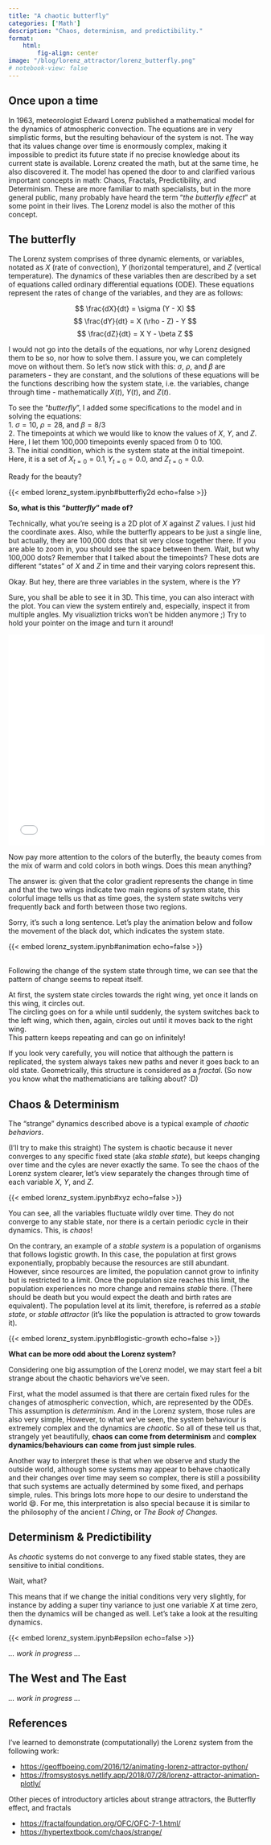 ```yaml
---
title: "A chaotic butterfly"
categories: ['Math']
description: "Chaos, determinism, and predictibility."
format:
    html:
        fig-align: center
image: "/blog/lorenz_attractor/lorenz_butterfly.png"
# notebook-view: false
---
```


## Once upon a time

In 1963, meteorologist Edward Lorenz published a mathematical model for the dynamics of atmospheric convection. The equations are in very simplistic forms, but the resulting behaviour of the system is not. The way that its values change over time is enormously complex, making it impossible to predict its future state if no precise knowledge about its current state is available. Lorenz created the math, but at the same time, he also discovered it. The model has opened the door to and clarified various important concepts in math: Chaos, Fractals, Predictibility, and Determinism. These are more familiar to math specialists, but in the more general public, many probably have heard the term "*the butterfly effect*" at some point in their lives. The Lorenz model is also the mother of this concept.

## The butterfly

The Lorenz system comprises of three dynamic elements, or variables, notated as $X$ (rate of convection), $Y$ (horizontal temperature), and $Z$ (vertical temperature). The dynamics of these variables then are described by a set of equations called ordinary differential equations (ODE). These equations represent the rates of change of the variables, and they are as follows:

$$ 
\frac{dX}{dt} = \sigma (Y - X)
$$
$$
\frac{dY}{dt} = X (\rho - Z) - Y
$$
$$
\frac{dZ}{dt} = X Y - \beta Z
$$

I would not go into the details of the equations, nor why Lorenz designed them to be so, nor how to solve them. I assure you, we can completely move on without them. So let's now stick with this: $\sigma$, $\rho$, and $\beta$ are parameters - they are constant, and the solutions of these equations will be the functions describing how the system state, i.e. the variables, change through time - mathematically $X(t)$, $Y(t)$, and $Z(t)$.

To see the "*butterfly*", I added some specifications to the model and in solving the equations: <br>
1. $\sigma=10$, $\rho=28$, and $\beta=8/3$ <br>
2. The timepoints at which we would like to know the values of $X$, $Y$, and $Z$. Here, I let them 100,000 timepoints evenly spaced from 0 to 100. <br>
3. The initial condition, which is the system state at the initial timepoint. Here, it is a set of $X_{t=0} = 0.1, Y_{t=0}=0.0$, and $Z_{t=0}=0.0$.

Ready for the beauty?

{{< embed lorenz_system.ipynb#butterfly2d echo=false >}}

**So, what is this "*butterfly*" made of?**

Technically, what you're seeing is a 2D plot of $X$ against $Z$ values. I just hid the coordinate axes. Also, while the butterfly appears to be just a single line, but actually, they are 100,000 dots that sit very close together there. If you are able to zoom in, you should see the space between them. Wait, but why 100,000 dots? Remember that I talked about the timepoints? These dots are different "states" of $X$ and $Z$ in time and their varying colors represent this.

Okay. But hey, there are three variables in the system, where is the $Y$? 

Sure, you shall be able to see it in 3D. This time, you can also interact with the plot. You can view the system entirely and, especially, inspect it from multiple angles. My visualiztion tricks won't be hidden anymore ;) Try to hold your pointer on the image and turn it around!

<!-- {{< embed lorenz_system.ipynb#butterfly3d echo=false >}} -->

<p align="center"><iframe width="510" height="420" frameborder="0" seamless="seamless" src="./butterfly3d.html"></iframe>

Now pay more attention to the colors of the buterfly, the beauty comes from the mix of warm and cold colors in both wings. Does this mean anything?

The answer is: given that the color gradient represents the change in time and that the two wings indicate two main regions of system state, this colorful image tells us that as time goes, the system state switchs very frequently back and forth between those two regions. 

Sorry, it's such a long sentence. Let's play the animation below and follow the movement of the black dot, which indicates the system state.

{{< embed lorenz_system.ipynb#animation echo=false >}}

<br>
Following the change of the system state through time, we can see that the pattern of change seems to repeat itself. 

At first, the system state circles towards the right wing, yet once it lands on this wing, it circles out. <br>
The circling goes on for a while until suddenly, the system switches back to the left wing, which then, again, circles out until it moves back to the right wing. <br>
This pattern keeps repeating and can go on infinitely! 

If you look very carefully, you will notice that although the pattern is replicated, the system always takes new paths and never it goes back to an old state. Geometrically, this structure is considered as a _fractal_. (So now you know what the mathematicians are talking about? :D)

## Chaos & Determinism

The "strange" dynamics described above is a typical example of _chaotic behaviors_.

(I'll try to make this straight) The system is chaotic because it never converges to any specific fixed state (aka _stable state_), but keeps changing over time and the cyles are never exactly the same. To see the chaos of the Lorenz system clearer, let's view separately the changes through time of each variable $X$, $Y$, and $Z$.

{{< embed lorenz_system.ipynb#xyz echo=false >}}

You can see, all the variables fluctuate wildly over time. They do not converge to any stable state, nor there is a certain periodic cycle in their dynamics. This, is _chaos_!

On the contrary, an example of a _stable system_ is a population of organisms that follows logistic growth. In this case, the population at first grows exponentially, propbably because the resources are still abundant. However, since resources are limited, the population cannot grow to infinity but is restricted to a limit. Once the population size reaches this limit, the population experiences no more change and remains _stable_ there. (There should be death but you would expect the death and birth rates are equivalent). The population level at its limit, therefore, is referred as a _stable state_, or _stable attractor_ (it's like the population is attracted to grow towards it).

{{< embed lorenz_system.ipynb#logistic-growth echo=false >}}

**What can be more odd about the Lorenz system?**

Considering one big assumption of the Lorenz model, we may start feel a bit strange about the chaotic behaviors we've seen. 

First, what the model assumed is that there are certain fixed rules for the changes of atmospheric convection, which, are represented by the ODEs. This assumption is _determinism_. And in the Lorenz system, those rules are also very simple, However, to what we've seen, the system behaviour is extremely complex and the dynamics are _chaotic_. So all of these tell us that, strangely yet beautifully, **chaos can come from determinism** and **complex dynamics/behaviours can come from just simple rules**.

Another way to interpret these is that when we observe and study the outside world, although some systems may appear to behave chaotically and their changes over time may seem so complex, there is still a possibility that such systems are actually determined by some fixed, and perhaps simple, rules. This brings lots more hope to our desire to understand the world 😄. For me, this interpretation is also special because it is similar to the philosophy of the ancient _I Ching_, or _The Book of Changes_. 

## Determinism & Predictibility

As _chaotic_ systems do not converge to any fixed stable states, they are sensitive to initial conditions. 

Wait, what?

This means that if we change the initial conditions very very slightly, for instance by adding a super tiny variance to just one variable $X$ at time zero, then the dynamics will be changed as well. Let's take a look at the resulting dynamics.

{{< embed lorenz_system.ipynb#epsilon echo=false >}}

*... work in progress ...*

<!-- Complex dynamics obstruct predictions. It is absolutely certain that if a system is _deterministic_ and defined by a constant set of rules, then we sure can predict its future once we know exactly two things: (1) the rules dictating and (2) the system's current or past states. However, even assuming that we already have the (1) condition, it's still practically impossible to have perfectly precise measurements for the (2) condition. And this, is a problem that comes with predictibilities of _chaotic_ systems. -->

## The West and The East

*... work in progress ...*

## References

I've learned to demonstrate (computationally) the Lorenz system from the following work:

- <https://geoffboeing.com/2016/12/animating-lorenz-attractor-python/>
- <https://fromsystosys.netlify.app/2018/07/28/lorenz-attractor-animation-plotly/>

Other pieces of introductory articles about strange attractors, the Butterfly effect, and fractals

- <https://fractalfoundation.org/OFC/OFC-7-1.html/>
- <https://hypertextbook.com/chaos/strange/>
